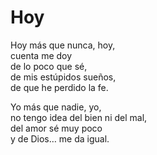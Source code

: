 # Hoy {-}


Hoy más que nunca, hoy,<br>
cuenta me doy<br>
de lo poco que sé,<br>
de mis estúpidos sueños,<br>
de que he perdido la fe.

Yo más que nadie, yo,<br>
no tengo idea del bien ni del mal,<br>
del amor sé muy poco<br>
y de Dios... me da igual.
